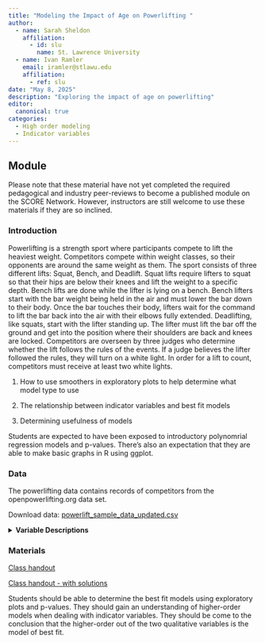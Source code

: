 ```yaml
---
title: "Modeling the Impact of Age on Powerlifting "
author:
  - name: Sarah Sheldon
    affiliation:
      - id: slu
        name: St. Lawrence University
  - name: Ivan Ramler
    email: iramler@stlawu.edu
    affiliation:
      - ref: slu
date: "May 8, 2025"
description: "Exploring the impact of age on powerlifting"
editor: 
  canonical: true
categories:
  - High order modeling 
  - Indicator variables 
---
```


## Module

Please note that these material have not yet completed the required pedagogical and industry peer-reviews to become a published module on the SCORE Network. However, instructors are still welcome to use these materials if they are so inclined.

### Introduction

Powerlifting is a strength sport where participants compete to lift the heaviest weight. Competitors compete within weight classes, so their opponents are around the same weight as them. The sport consists of three different lifts: Squat, Bench, and Deadlift. Squat lifts require lifters to squat so that their hips are below their knees and lift the weight to a specific depth. Bench lifts are done while the lifter is lying on a bench. Bench lifters start with the bar weight being held in the air and must lower the bar down to their body. Once the bar touches their body, lifters wait for the command to lift the bar back into the air with their elbows fully extended. Deadlifting, like squats, start with the lifter standing up. The lifter must lift the bar off the ground and get into the position where their shoulders are back and knees are locked. Competitors are overseen by three judges who determine whether the lift follows the rules of the events. If a judge believes the lifter followed the rules, they will turn on a white light. In order for a lift to count, competitors must receive at least two white lights. 




::: {.callout-note collapse="true" title="Learning Objectives" appearance="minimal"}

1. How to use smoothers in exploratory plots to help determine what model type to use

2. The relationship between indicator variables and best fit models

3. Determining usefulness of models

:::

::: {.callout-note collapse="true" title="Methods" appearance="minimal"}

Students are expected to have been exposed to introductory polynomrial regression models and p-values. There's also an expectation that they are able to make basic graphs in R using ggplot.
:::



### Data

The powerlifting data contains records of competitors from the openpowerlifting.org data set. 

Download data: [powerlift_sample_data_updated.csv](powerlift_sample_data_updated.csv)

<details>

<summary><b>Variable Descriptions</b></summary>

| Variable | Description                                             |
|----------|---------------------------------------------------------|
|Name   | Name of the competitor. |
|Sex | Sex of the competitor. |
|Event | Type of lifting event. S = Squat, B = Bench, D = Deadlift |
|Equipment | Equipment used during the competition. Raw means that nothing was worn except knee sleeves. Single-ply is a one layer suit and multi-ply is 2 or more layers.|
|Age | Age of the lifter.|
|AgeClass | Age-based category. Competitors are grouped based on their age.|
|BirthYearClass | Birth year based category. Competitors are grouped based on the year that they were born.|
|Division | Groups of competitors who compete against each other based on skill level or age.|
|BodyweightKg | The weight of a competitor in kilograms.|
|WeightClassKg | Weight based category. Competitors are grouped based on weight in kilograms.|
|Squat1Kg | Weight lifted during the first attempt at the squat lift.|
|Squat2Kg | Weight lifted during the second attempt at the squat lift. |
|Squat3Kg | Weight lifted during the third attempt at the squat lift. |
|Squat4Kg | Weight lifted during the fourth attempt at the squat lift. Does not count towards Totalkg.|
|Best3SquatKg | The heaviest amount lifted out of the first 3 successful squat lifts. |
|Bench1Kg | Weight lifted during the first attempt at the bench lift. |
|Bench2Kg | Weight lifted during the second attempt at the bench lift. |
|Bench3Kg | Weight lifted during the third attempt at the bench lift. |
|Bench4Kg | Weight lifted during the fourth attempt at the bench lift. Does not count toward the TotalKg.|
|Best3BenchKg | The heaviest amount lifted out of the first 3 successful bench lifts. |
|Deadlift1Kg | Weight lifted during the first attempt at the deadlift. |
|Deadlift2Kg | Weight lifted during the second attempt at the deadlift. |
|Deadlift3Kg | Weight lifted during the third attempt at the deadlift. |
|Deadlift4Kg | Weight lifted during the fourth attempt at the deadlift. Does not count toward TotalKg |
|Best3DeadliftKg | The heaviest amount lifted out of the first 3 successful deadlifts. |
|TotalKg | Sum of Best3DeadliftKg, Best3BenchKg, and Best3SquatKg. |
|Place | How the lifter placed. G = guest lifter, DQ = disqualified, DD: disqualification due to failed drug test, NS: no show |
|Dots | The ratio between bodyweight and the weight lifted. |
|Wilks | Measurement of the relative strength of weightlifters despite different weight classes. The most common formulat for determining the best lifter in a competition. |
|Glossbrenner | Evaluation of strength relative to bodyweight. An update to the Wilks formula. |
|Goodlift | The point system used. |
|Tested | Whether the category that the competitor entered is drug tested. |
|Country | The competitor's home country |
|State | The home state, province, etc of the competitor. |
|Federation | The federation that hosted the meet. |
|ParentFederation | The highest federation that sanctioned the meet. |
|Date | The start date of the meet. |
|MeetCountry | The country where the competition occured. |
|MeetState | The state, province, or region the meet occured. |
|MeetName | The name of the meet. |
|Sanctioned | Whether the meet is officially sanctioned by a recognized federation. |

</details>


### Materials

[Class handout](score_powerlifting_worksheet.qmd)

[Class handout - with solutions](powerlifting_worksheet_solutions.qmd)

::: {.callout-note collapse="true" title="Conclusion" appearance="minimal"}
Students should be able to determine the best fit models using exploratory plots and p-values. They should gain an understanding of higher-order models when dealing with indicator variables. They should be come to the conclusion that the higher-order out of the two qualitative variables is the model of best fit.
:::
